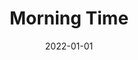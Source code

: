---
cover: "./morning.PNG"
date: "2022-01-01"
title: "Morning Time"
defer: false
slug: "/morning-time"
areas:
  -  .

---